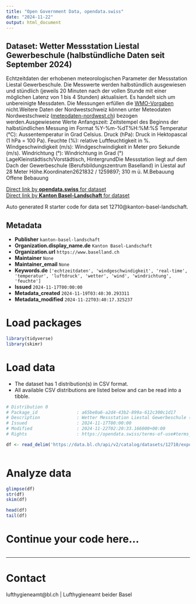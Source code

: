 ```yaml
---
title: "Open Government Data, opendata.swiss"
date: "2024-11-22"
output: html_document
---
```


## Dataset: Wetter Messstation Liestal Gewerbeschule (halbstündliche Daten seit September 2024)

Echtzeitdaten
der erhobenen meteorologischen Parameter der Messstation Liestal Gewerbeschule.
Die Messwerte werden halbstündlich ausgewiesen und stündlich (jeweils 20
Minuten nach der vollen Stunde mit einer möglichen Latenz von 1 bis 4 Stunden)
aktualisiert. Es handelt sich um unbereinigte Messdaten. Die Messungen erfüllen die [WMO-Vorgaben](https://www.meteoschweiz.admin.ch/wetter/messsysteme/bodenstationen/automatisches-messnetz/zertifizierung-von-messstationen.html) nicht.Weitere Daten der Nordwestschweiz können unter Meteodaten Nordwestschweiz ([meteodaten-nordwest.ch](https://meteodaten-nordwest.ch/)) bezogen werden.Ausgewiesene
Werte
Anfangszeit:
     Zeitstempel des Beginns der halbstündlichen Messung im Format
     %Y-%m-%dT%H:%M:%S
Temperatur
     (°C): Aussentemperatur in Grad Celsius.
Druck
     (hPa): Druck in Hektopascal (1 hPa = 100 Pa).
Feuchte
     (%): relative Luftfeuchtigkeit in %.
Windgeschwindigkeit
     (m/s): Windgeschwindigkeit in Meter pro Sekunde (m/s).
Windrichtung
     (°): Windrichtung in Grad (°)
LageKleinstädtisch/Vorstädtisch,
HintergrundDie Messstation liegt auf dem Dach der Gewerbeschule (Berufsbildungszentrum Baselland) in Liestal auf 28 Meter Höhe.Koordinaten2621832 / 1259897;
310 m ü. M.Bebauung
Offene Bebauung

[Direct link by **opendata.swiss** for dataset](https://opendata.swiss/de/dataset/wetter-messstation-liestal-gewerbeschule-halbstundliche-daten-seit-september-2024)<br>
[Direct link by **Kanton Basel-Landschaft** for dataset](https://data.bl.ch/explore/dataset/12710/)

Auto generated R starter code for data set 12710@kanton-basel-landschaft.

## Metadata

- **Publisher** `kanton-basel-landschaft`
- **Organization.display_name.de** `Kanton Basel-Landschaft`
- **Organization.url** `https://www.baselland.ch`
- **Maintainer** `None`
- **Maintainer_email** `None`
- **Keywords.de** `['echtzeitdaten', 'windgeschwindigkeit', 'real-time', 'temperatur', 'luftdruck', 'wetter', 'wind', 'windrichtung', 'feuchte']`
- **Issued** `2024-11-17T00:00:00`
- **Metadata_created** `2024-11-19T03:40:30.293311`
- **Metadata_modified** `2024-11-22T03:40:17.325237`


# Load packages

```r

library(tidyverse)
library(skimr)

```

# Load data

-   The dataset has 1 distribution(s) in CSV format.
-   All available CSV distributions are listed below and can be read into a tibble.

```r

# Distribution 0
# Package_id               : a65be0a6-a2d4-43b2-899a-612c300c1d17
# Description              : Wetter Messstation Liestal Gewerbeschule (halbstündliche Daten seit September 2024) (csv)
# Issued                   : 2024-11-17T00:00:00
# Modified                 : 2024-11-22T02:20:33.166000+00:00
# Rights                   : https://opendata.swiss/terms-of-use#terms_by

df <- read_delim('https://data.bl.ch/api/v2/catalog/datasets/12710/exports/csv?use_labels=true')



```

# Analyze data

```r

glimpse(df)
str(df)
skim(df)

head(df)
tail(df)

```

# Continue your code here...

```r

```

------------------------------------------------------------------------

# Contact

lufthygieneamt@bl.ch | Lufthygieneamt beider Basel
